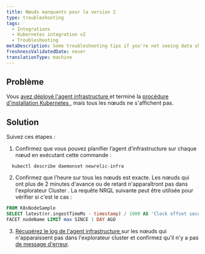```yaml
---
title: Nœuds manquants pour la version 2
type: troubleshooting
tags:
  - Integrations
  - Kubernetes integration v2
  - Troubleshooting
metaDescription: Some troubleshooting tips if you're not seeing data show up for your New Relic's Kubernetes integration.
freshnessValidatedDate: never
translationType: machine
---
```


## Problème

Vous [avez déployé l&apos;agent infrastructure ](/docs/infrastructure/infrastructure-monitoring/get-started/choose-infra-install-method/)et terminé la [procédure d&apos;installation Kubernetes ,](/install/kubernetes/) mais tous les nœuds ne s&apos;affichent pas.

## Solution

Suivez ces étapes :

1. Confirmez que vous pouvez planifier l’agent d’infrastructure sur chaque nœud en exécutant cette commande :

```shell
  kubectl describe daemonset newrelic-infra
```

2. Confirmez que l’heure sur tous les nœuds est exacte. Les nœuds qui ont plus de 2 minutes d&apos;avance ou de retard n&apos;apparaîtront pas dans l&apos;explorateur Cluster . La requête NRQL suivante peut être utilisée pour vérifier si c&apos;est le cas :

```sql
FROM K8sNodeSample
SELECT latest(nr.ingestTimeMs - timestamp) / 1000 AS 'Clock offset seconds'
FACET nodeName LIMIT max SINCE 1 DAY AGO
```

3. [Récupérez le log de l&apos;agent infrastructure ](/docs/kubernetes-pixie/kubernetes-integration/advanced-configuration/k8s-version2/overview/#logs-version2)sur les nœuds qui n&apos;apparaissent pas dans l&apos;explorateur cluster et confirmez qu&apos;il n&apos;y a pas [de message d&apos;erreur](/docs/kubernetes-pixie/kubernetes-integration/advanced-configuration/k8s-version2/errors/).